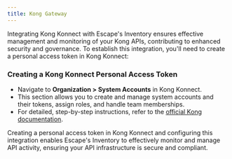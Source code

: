 ```yaml
---
title: Kong Gateway
---
```


Integrating Kong Konnect with Escape's Inventory ensures effective management and monitoring of your Kong APIs, contributing to enhanced security and governance. To establish this integration, you'll need to create a personal access token in Kong Konnect:

### Creating a Kong Konnect Personal Access Token

- Navigate to **Organization > System Accounts** in Kong Konnect.
- This section allows you to create and manage system accounts and their tokens, assign roles, and handle team memberships.
- For detailed, step-by-step instructions, refer to the [official Kong documentation](https://docs.konghq.com/konnect/org-management/system-accounts/).

Creating a personal access token in Kong Konnect and configuring this integration enables Escape's Inventory to effectively monitor and manage API activity, ensuring your API infrastructure is secure and compliant.

